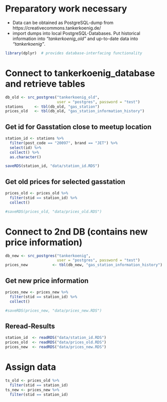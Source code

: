 # Preparatory work necessary
- Data can be obtained as PostgreSQL-dump from https://creativecommons.tankerkoenig.de/
- import dumps into local PostgreSQL-Databases. Put historical information into *"tankerkoenig_old"* and up-to-date data into *"tankerkoenig"*.

```r
library(dplyr)  # provides database-interfacing functionality
```

# Connect to tankerkoenig_database and retrieve tables
```r
db_old <- src_postgres("tankerkoenig_old",
                       user = "postgres", password = "test")
stations     <- tbl(db_old, "gas_station")
prices_old   <- tbl(db_old, "gas_station_information_history")
```

## Get id for Gasstation close to meetup location
```r
station_id <- stations %>%
  filter(post_code == "20097", brand == "JET") %>%
  select(id) %>% 
  collect() %>% 
  as.character()

saveRDS(station_id, "data/station_id.RDS")
```

## Get old prices for selected gasstation
```r
prices_old <- prices_old %>%
  filter(stid == station_id) %>%
  collect()

#saveRDS(prices_old, "data/prices_old.RDS")
```

# Connect to 2nd DB (contains new price information)
```r
db_new <- src_postgres("tankerkoenig",
                       user = "postgres", password = "test")
prices_new           <- tbl(db_new, "gas_station_information_history")
```

## Get new price information
```r
prices_new <- prices_new %>%
  filter(stid == station_id) %>%
  collect()

#saveRDS(prices_new, "data/prices_new.RDS")
```

## Reread-Results
```r
station_id  <- readRDS("data/station_id.RDS")
prices_old  <- readRDS("data/prices_old.RDS")
prices_new  <- readRDS("data/prices_new.RDS")
```

# Assign data
```r
ts_old <- prices_old %>% 
  filter(stid == station_id)
ts_new <- prices_new %>% 
  filter(stid == station_id)
```
